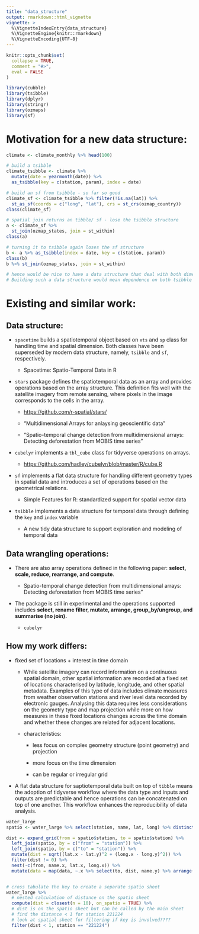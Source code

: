 ```yaml
---
title: "data_structure"
output: rmarkdown::html_vignette
vignette: >
  %\VignetteIndexEntry{data_structure}
  %\VignetteEngine{knitr::rmarkdown}
  %\VignetteEncoding{UTF-8}
---
```


```r
knitr::opts_chunk$set(
  collapse = TRUE,
  comment = "#>",
  eval = FALSE
)
```

```r
library(cubble)
library(tsibble)
library(dplyr)
library(stringr)
library(ozmaps)
library(sf)
```

# Motivation for a new data structure:

```r
climate <- climate_monthly %>% head(100)

# build a tsibble
climate_tsibble <- climate %>% 
  mutate(date = yearmonth(date)) %>% 
  as_tsibble(key = c(station, param), index = date)

# build an sf from tsibble - so far so good
climate_sf <- climate_tsibble %>% filter(!is.na(lat)) %>% 
  st_as_sf(coords = c("long", "lat"), crs = st_crs(ozmap_country))
class(climate_sf)

# spatial join returns an tibble/ sf - lose the tsibble structure
a <- climate_sf %>% 
  st_join(ozmap_states, join = st_within)
class(a) 

# turning it to tsibble again loses the sf structure
b <- a %>% as_tsibble(index = date, key = c(station, param))
class(b)
b %>% st_join(ozmap_states, join = st_within)

# hence would be nice to have a data structure that deal with both dimensions
# Building such a data structure would mean dependence on both tsibble and sf 
```

# Existing and similar work:

## Data structure:

-   `spacetime` builds a spatiotemporal object based on `xts` and `sp` class for handling time and spatial dimension. Both classes have been superseded by modern data structure, namely, `tsibble` and `sf`, respectively.

    -   Spacetime: Spatio-Temporal Data in R

-   `stars` package defines the spatiotemporal data as an array and provides operations based on the array structure. This definition fits well with the satellite imagery from remote sensing, where pixels in the image corresponds to the cells in the array.

    -   <https://github.com/r-spatial/stars/>

    -   "Multidimensional Arrays for anlaysing geoscientific data"

    -   "Spatio-temporal change detection from multidimensional arrays: Detecting deforestation from MOBIS time series"

-   `cubelyr` implements a `tbl_cube` class for tidyverse operations on arrays.

    -   <https://github.com/hadley/cubelyr/blob/master/R/cube.R>

-   `sf` implements a flat data structure for handling different geometry types in spatial data and introduces a set of operations based on the geometrical relations.

    -   Simple Features for R: standardized support for spatial vector data

-   `tsibble` implements a data structure for temporal data through defining the `key` and `index` variable

    -   A new tidy data structure to support exploration and modeling of temporal data

## Data wrangling operations:

-   There are also array operations defined in the following paper: **select, scale, reduce, rearrange, and compute**.

    -   Spatio-temporal change detection from multidimensional arrays: Detecting deforestation from MOBIS time series"

-   The package is still in experimental and the operations supported includes **select, rename filter, mutate, arrange, group_by/ungroup, and summarise (no join).**

    -   `cubelyr`

## How my work differs:

-   fixed set of locations + interest in time domain

    -   While satellite imagery can record information on a continuous spatial domain, other spatial information are recorded at a fixed set of locations characterised by latitude, longitude, and other spatial metadata. Examples of this type of data includes climate measures from weather observation stations and river level data recorded by electronic gauges. Analysing this data requires less considerations on the geometry type and map projection while more on how measures in these fixed locations changes across the time domain and whether these changes are related for adjacent locations.

    -   characteristics:

        -   less focus on complex geometry structure (point geometry) and projection

        -   more focus on the time dimension

        -   can be regular or irregular grid

-   A flat data structure for saptiotemporal data built on top of `tibble` means the adoption of tidyverse workflow where the data type and inputs and outputs are predictable and hence operations can be concatenated on top of one another. This workflow enhances the reproducibility of data analysis.


```r
water_large
spatio <- water_large %>% select(station, name, lat, long) %>% distinct()

dist <- expand_grid(from = spatio$station, to = spatio$station) %>% 
  left_join(spatio, by = c("from" = "station")) %>% 
  left_join(spatio, by = c("to" = "station")) %>% 
  mutate(dist = sqrt((lat.x - lat.y)^2 + (long.x - long.y)^2)) %>% 
  filter(dist != 0) %>% 
  nest(-c(from, name.x, lat.x, long.x)) %>% 
  mutate(data = map(data, ~.x %>% select(to, dist, name.y) %>% arrange(dist))) 


# cross tabulate the key to create a separate spatio sheet 
water_large %>% 
  # nested calculation of distance on the spatio sheet
  compute(dist = closest(n = 10), on_spatio = TRUE) %>%  
  # dist is on the spatio sheet but can be called by the main sheet 
  # find the distance < 1 for station 221224
  # look at spatial sheet for filtering if key is involved???? 
  filter(dist < 1, station == "221224")
  
```
